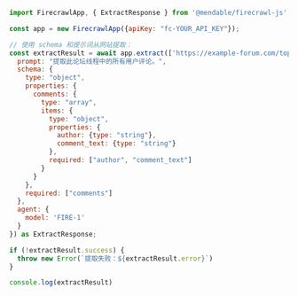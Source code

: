 ```js Node
import FirecrawlApp, { ExtractResponse } from '@mendable/firecrawl-js';

const app = new FirecrawlApp({apiKey: "fc-YOUR_API_KEY"});

// 使用 schema 和提示词从网站提取：
const extractResult = await app.extract(['https://example-forum.com/topic/123'], {
  prompt: "提取此论坛线程中的所有用户评论。",
  schema: {
    type: "object",
    properties: {
      comments: {
        type: "array",
        items: {
          type: "object",
          properties: {
            author: {type: "string"},
            comment_text: {type: "string"}
          },
          required: ["author", "comment_text"]
        }
      }
    },
    required: ["comments"]
  },
  agent: {
    model: 'FIRE-1'
  }
}) as ExtractResponse;

if (!extractResult.success) {
  throw new Error(`提取失败：${extractResult.error}`)
}

console.log(extractResult)
```
